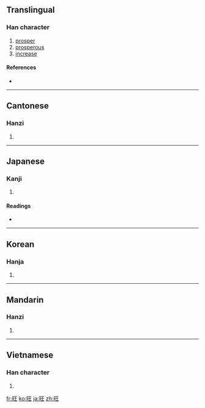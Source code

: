 ==Translingual==

===Han character===
{{Han char|rn=72|rad=日|as=04|sn=8|four=6101<sub>4</sub>|canj=日一土 (AMG)}}

# [[prosper]]
# [[prosperous]]
# [[increase]]

====References====
* {{Han ref|kx=0490.240|dkj=13774|dj=0851.240|hdz=21488.040|uh=65FA|ud=26106|bh=A9F4|bd=43508}}

----

==Cantonese==

===Hanzi===
{{yue-hanzi|jyut=|y=wong6}}

# {{defn|Cantonese|sort=日04}}

----

==Japanese==

===Kanji===
{{ja-kanji|grade=|rs=日04}}

# {{defn|Japanese|sort=日04}}

====Readings====
* {{ja-readings|on=[[おう]] (ō)|kun=[[さかん]] (sakan)}}

----

==Korean==

===Hanja===
{{ko-hanja|hangeul=왕|eumhun=|rv=wang|mr=wang|y=wang}}

# {{defn|Korean|sort=日04}}

----

==Mandarin==

===Hanzi===
{{cmn-hanzi|pin=[[wàng]] ([[wang4]])|wg=wang<sup>4</sup>}}

# {{defn|Mandarin|sort=日04}}

----

==Vietnamese==

===Han character===
{{vi-hantu|[[vượng]]|rs=日04}}

# {{defn|Vietnamese|sort=日04}}

[[fr:旺]]
[[ko:旺]]
[[ja:旺]]
[[zh:旺]]